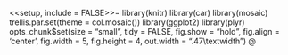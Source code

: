 <<setup, include = FALSE>>=
library(knitr)
library(car)
library(mosaic)
trellis.par.set(theme = col.mosaic())
library(ggplot2)
library(plyr)
opts_chunk$set(size = "small", 
               tidy = FALSE, 
               fig.show = "hold",
               fig.align = 'center',
               fig.width = 5, fig.height = 4, 
               out.width = ".47\\textwidth")
@

\documentclass{article}
\usepackage[margin = 1in, right = 1.5in]{geometry}
\usepackage{graphicx}
\usepackage{url}
\usepackage{booktabs}
\usepackage{probstat}
\usepackage{language}

\def\PartialFrac#1#2{\frac{\partial #1}{\partial #2}}
\def\Partial#1#2{\frac{\partial}{\partial #2} #1}

\begin{document}

\title{Basic Heat Exchanger Equations}
\author{Randall Pruim}

\maketitle

\begin{abstract}
Exploring possible ways to analyze data from heat exchanger lab.
\end{abstract}


\section{Introduction}

On 22 January 2014, Randy Pruim, Wayne Wentzheimer, and Matt Heun
met to discuss possible exercises for Math241 that would be used to 
analyse data  from a counterflow heat exchanger
laboratory experiment that all students perform in Engr209.


\subsection{Apparatus}

Figure~\ref{fig:HXerFigure} shows the heat exchanger.
Hot fluid flows in the annulus ($\dot{m}_{3}$)
and cold fluid flows in the inner tube ($\dot{m}_{1}$).
The entire apparatus is insulated, 
so we expect no heat to be exchanged with the surroundings.

\begin{figure}
    \centering
    \includegraphics[width = 3.5in]{images/HXerFig.pdf}
    \caption{Heat exchanger with statepoints.}
    \label{fig:HXerFigure}
\end{figure}

\subsection{Measurements and Data}

Mass flow rates ($\dot{m}$) are controlled via valves.
Two mass flow rates ($\dot{m}_{1}$ and $\dot{m}_{3}$)
are measured by rotameters.\footnote{See 
\url{http://www.omega.com/prodinfo/rotameters.html}
for an introduction.}

Temperatures ($T_{1}$--$T_{4}$) are measured by thermocouples.\footnote{See 
\url{http://www.omega.com/techref/themointro.html} for an introduction.}


<!-- %\section{Observations} -->

Each observation consists of four~(4) temperature measurements 
and two~(2) mass flow rate measurements. 

Here is an example data set with one set of measurements at each of 6
experimental conditions:
<<include = FALSE>>=
HeatX <- data.frame(
  trial = 1:6,
  T.cold.in = c(14.3, 14.1, 14.1, 14.2, 14.1, 14.1),
  T.cold.out = c(18.6, 18.7, 19.4, 18.4, 17.4, 16.9),
  T.hot.in = c(38.2, 35.9, 35.9, 35.8, 35.7, 35.8),
  T.hot.out = c(33.9, 32.8, 33.4, 31.8, 30.9, 30.4),
  m.cold = c(10, 7.5, 5, 5, 7.5, 10),
  m.hot = c(10, 10, 10, 5, 5, 5)
)  
@

<<fig.height = 2.25>>=
HeatX
gf_point( m.hot ~ m.cold, data = HeatX, title = "Experimental Configurations")
@


\iffalse
\section{Experimental plan}

One possible experimental plan is to take data at
four~(4) values of $\dot{m_{1}}$ and two~(2) values of $\dot{m}_{3}$,
for a total of 8 observations.
Repeated observations could be obtained at one combination of 
$\dot{m}_{1}$ and $\dot{m}_{3}$.
\fi


\section{Analysis}

\subsection{Heat exchanged}

The amount of heat exchanged between the hot and cold water can be determined
from the temparature change and the mass flow rate as follows:

\begin{equation}
    \dot{Q}_{1} = \dot{m}_{1} C_{p} (T_{2} - T_{1})
\end{equation}

\begin{equation}
    \dot{Q}_{3} = \dot{m}_{3} C_{p} (T_{3} - T_{4})
\end{equation}

We can estimate the vlues of $\dot{Q}$ from our data by direct caclulation:
<<>>=
C_p <- 4.182 / 60  # / 60 because measureing m in L/min
HeatX2 <- mutate(HeatX, 
                 Q.cold = m.cold * C_p * (T.cold.out - T.cold.in),
                 Q.hot= m.hot * C_p * (T.hot.out- T.hot.in),
                 Q.env = Q.cold + Q.hot
)
HeatX2
@

\subsubsection{Estimating heat exchanged with environment}
If no heat were exchanged with the enviroment and all measurements were without error,
then our two estimates of $Q$ would sum to 0.  (Heat lost to one is gained by the 
other.)  

Assuming any loss to (or gain from) the environment is essentially constant for the apparatus over the experimental conditions analysed, we can use our 6 observations to estimate the amount of heat exchanged with the environment:

<<fig.height = 2>>=
confint(t.test( ~ Q.env, data = HeatX2))
qplot( Q.env, " ", data = HeatX2, 
       geom = "point", size = I(6), alpha = I(.5), 
       position = position_jitter(width = 0, height = .1))
stripplot( ~ Q.env, data = HeatX2, alpha = .6, cex = 3)
@
In our example data, there is modest evidence for exchange with the enironment, but
the estimated amount of heat gained from the environment is not very precisely 
estiamted.  Even at the highest end of the confidence interval, the heat exchanged 
with the environment is an order of magnitude smaller than the heat exchanged 
within in the apparatus.

Notes:
\begin{enumerate}
\item  This analysis assumes that the amount of heat gained/lost is constant over 
the different set-ups.  From this small dat set, there is not clear evidence 
of some other relationship between heat exchanged with the environment
and the experimental set up:
<<fig.height = 2.5>>=
gf_point(Q.env ~ m.cold, data = HeatX2, groups = m.hot)
@
\item
The t test and interval are based on the assumption that the distribution
of deviations between the measured environment heat exchange and the actual
is normal with a mean of 0.  The data set is too small go provide much evidence
upon which to judge whether this is a reasonable assumption.  The largest value is 
quite a bit larger than the rest, but even if we remove that observation, our 
conclusions don't change dramatically:
<<>>=
confint(t.test( ~ Q.env, data = subset(HeatX2, Q.env < max(Q.env)) ) )
@
\end{enumerate}

\subsubsection{Estimating heat transfer, $\dot{Q}$}

Estimating $\dot{Q}$ with uncertainty is not possible from this data since since $\dot{Q}$ is 
not measured and the design doesn't provide a method for estimating the 
uncertainty in $\dot{m}$ and $T$.

If, however, there are external estimates of the uncertainties for temperature and flow rate, and if we can assume these uncertainties are approximately independent, then we
can use propagation of uncertainty to estimate the uncertainty in our estimates 
for heat exchanged.

For example, suppose that the uncertainties in temperature and flow rate 
measurements  are approximately constant (over the range of temperatures involved): 
$u_T$, and  $u_{\dot{m}}$.  Then the undertainty in a temperature difference is 
$\sqrt{ u_T^2 + u_T^2} = \sqrt{2} u_T$, and we can estimate the uncertainty in
$Q$ using the delta method.

\begin{itemize}
\item
Let $f(\dot{m}, \Delta T) = C_p \dot{m} \Delta T$
\item
$\displaystyle \Partial{f}{\dot m} = C_p \Delta T$ and 
$\displaystyle \Partial{f}{\Delta T} = C_p \dot{m}$, so
\item
$ \displaystyle
u_{\dot Q} \approx   C_p \sqrt{ (\Delta T)^2 u^2_{\dot m}  + \dot{m}^2 2 u_T^2 }
$
\end{itemize}

\marginpar{Need to get reasonable estimates for these uncertainties.}
For example, if we estimate the uncertainty in temperature measurements to be $0.1$
and the undcertainty in flow rate to be $0.2$, then we can compute the undertainties
in the Q values as follows
<<>>=
HeatX2<- mutate(HeatX2, 
  u.Q.cold = C_p *sqrt( (T.cold.out -T.cold.in )^2 * 0.2^2  + m.cold^2 * 2 * 0.1^2),  
  u.Q.hot = C_p *sqrt( (T.hot.out -T.hot.in )^2 * 0.2^2  + m.hot^2 * 2 * 0.1^2) 
) 
HeatX2
@

We can also use \function{deltaMethod()} in the \pkg{car} package to do this arithmetic for us.  In fact, \function{deltaMathod()} can even handle cases where the estimates are not independent.  
To do it's job, \function{deltaMethod()} requires
\begin{itemize}
\item A named vector of estimates,
<<>>=
x <- unlist( HeatX[1, c(2:7)] )  # unlist() turns the data frame into a vector
x
@
\item An expression for the derived quantity as a quoted string (it will do the derivatives for us!),
<<>>=
exprforQ <- "(T.cold.out - T.cold.in) * C_p * m.cold"
@
\item A variance-covariance matrix.  In the simple case where things are indipendent, this is just a matrix
with the squared uncertainties on the diagonal and 0 everywhere else.
<<>>=
vc <- diag( c(.1,.1,.1,.1,.2,.2)^2)
vc
@
\end{itemize}
Let's see how it compares to the results above:
<<>>=
deltaMethod( x, exprforQ, vc)
@

With a little programming, we can add to the interface for \function{deltaMethod()}:
<<>>=
# Ignore the code behind the curtain. This could be put into the mosaic package.  
#
deltaMethod.data.frame <- function(object, g, vcov., func = g, constants = c(), ...) {
  if (is.data.frame(vcov.)) {
    if (ncol(object) != ncol(vcov.) ) stop( "Data frames are not of equal width")
    combined <- cbind( object, vcov.)
    w <- ncol(object)
    return( ddply( combined, names(combined), 
         function(d) { deltaMethod( unlist(d[1,1:w]), g = g, vcov. = diag(unlist(d[1, (w+1):(2*w)])^2), 
                                    func = func, constants = constants, ...) }
  ) )
  } 

  if (! is.numeric(vcov.) ) stop("I don't know what to do with that kind of .vcov")
  
  if (!is.matrix(vcov.)) {
    vcov. <- diag(vcov.^2)
    message("Converting uncertainties in .vcov to a var-covar matrix assuming independence ...")
  }
  
  ddply( object, names(object), 
         function(x) { deltaMethod( unlist(x[1,]), g = g, vcov. = vcov., func = func, constants = constants, ...) }
  )
}
@

Now we can do things like:

<<>>=
deltaMethod( HeatX[, c("T.cold.in","T.cold.out","m.cold")], exprforQ, c(.1,.1,.2) )
# This is just wordier in this example, but would allow the uncertainties to vary from row to row
HeatX3 <- transform(HeatX, 
  u.cold.in = .1, u.cold.out = .1, u.hot.in = .1, u.hot.out = .1, u.m.cold = .2, u.m.hot = .2
)
deltaMethod( HeatX3[, c("T.cold.in","T.cold.out","m.cold")], exprforQ, 
             HeatX3[, c("u.cold.in", "u.cold.out", "u.m.cold")])
@
The latter of these would allow for uncertainties to be specified for each row of the data.

\subsection{Estimating heat transfer coefficient, $U$}

Next, we estimate a heat transfer coefficient ($U$) for both streams,

\begin{equation}
    U = \frac{\dot{Q}}{A \Delta T_{lm}},
\end{equation}

\noindent{} where 

\begin{equation}
    \Delta T_{lm} \equiv \frac{(T_{1} - T_{4}) - (T_{2} - T_{3})}{ln\left( \frac{T_{1} - T_{4}}{T_{2} - T_{3}} \right)}.
\end{equation}

We can apply the same ideas to estimate the uncertainty in $U$.  This time, working it out by hand would be considerably more 
tedious because of the number of variables involved and the form of the expression to be differentiated.
Fortunately, \R\ is happy to take care of those details if we just specify the information needed.

<<>>=
HeatX3
exprforU <- "C_p * m.cold * (T.cold.out - T.cold.in) / 
  ( A  * ((T.cold.out - T.hot.in) - (T.cold.in - T.hot.out)) / 
  log ( (T.cold.out - T.hot.in) / (T.cold.in - T.hot.out) ) )"
deltaMethod( HeatX3[,2:7], exprforU, HeatX3[, 8:13], constants = list(A = 1.2) )
@

Note the use of the \option{constants} argument here to specify the value of \variable{A}.  
We could also have specified $C_p$ this way rather than to define it in the global environment.


\subsection{Estimating a correlation coefficient, $a$}

Finally, we can estimate
the parameter $a$ in a Nusselt number correlation
for turbulent flow ($Re_{D} > 2300$):

\begin{equation}
    a = \frac{Nu_D}{Re_{D}^{0.8} Pr^{1/3}},
\end{equation}

\noindent{}where

\begin{equation}
    Nu_{D} = \frac{h D}{k}, 
\end{equation}

\begin{equation}
    Re_{D} = \frac{4 \dot{m}}{\pi D \mu},
\end{equation}

\noindent{}and

\begin{equation}
    Pr = \frac{\mu C_{p}}{k}.
\end{equation}

The uncertainty in the estimates for $a$ can be estimated in a similar manner.
For that purpose, we assume that the exponents on $Re_{D}$ and $Pr$
(0.8 and 1/3, respectively)
are constant.
Furthermore, we would assume that $C_{p}$, $k$, and $\mu$ are constant
at the values given in Table~\ref{tab:definitions}.

\section{Definitions}

Table~\ref{tab:definitions} contains definitions of important quantities
in these equations.

\begin{table}[b]
\caption{Definitions and constants.}
\begin{center}
\begin{tabular}{r @{\hspace{2em}} l}
  \toprule
	Symbol           &   Definition \\
	\midrule
	$\dot{Q}$ &  heat transfer rate [W] \\
	$\dot{m}$ &  mass flow rate [kg/s] \\
	$C_{p}$   &  specific heat, 4182 kJ/kg-K\\
	$T$       & temperature [K]\\
	$A$       & surface area of the inner tube ($\pi D L$) [m$^{2}$] \\
	$L$       & length of the heat exchanger [m] \\
	$U$       & heat transfer coefficient [W/m$^{2}$-K] \\
	$D$       & tube diameter [m] \\
	$\Delta T_{lm}$ & logarithmic mean temperature difference [K] \\
	$Nu_{D}$  & Nusselt number based on $D$ [--] \\
	$Re_{D}$  & Reynolds number based on $D$ [--] \\
	$Pr$      & Prandtl number [--] \\
	$\mu$     & dynamic viscosity, 0.00102 kg/m-s \\
	$k$      & water thermal conductivity, 0.598 W/m-K \\
	\bottomrule
\end{tabular}
\end{center}
\label{tab:definitions}
\end{table}



\end{document}
